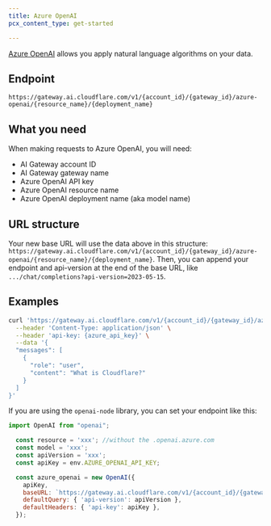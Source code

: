 ```yaml
---
title: Azure OpenAI
pcx_content_type: get-started

---
```


[Azure OpenAI](https://azure.microsoft.com/en-gb/products/ai-services/openai-service/) allows you apply natural language algorithms on your data.

## Endpoint

`https://gateway.ai.cloudflare.com/v1/{account_id}/{gateway_id}/azure-openai/{resource_name}/{deployment_name}`

## What you need

When making requests to Azure OpenAI, you will need:

* AI Gateway account ID
* AI Gateway gateway name
* Azure OpenAI API key
* Azure OpenAI resource name
* Azure OpenAI deployment name (aka model name)

## URL structure

Your new base URL will use the data above in this structure: `https://gateway.ai.cloudflare.com/v1/{account_id}/{gateway_id}/azure-openai/{resource_name}/{deployment_name}`. Then, you can append your endpoint and api-version at the end of the base URL, like `.../chat/completions?api-version=2023-05-15`.

## Examples

```bash title="Example fetch request"
curl 'https://gateway.ai.cloudflare.com/v1/{account_id}/{gateway_id}/azure-openai/{resource_name}/{deployment_name}/chat/completions?api-version=2023-05-15' \
  --header 'Content-Type: application/json' \
  --header 'api-key: {azure_api_key}' \
  --data '{
  "messages": [
    {
      "role": "user",
      "content": "What is Cloudflare?"
    }
  ]
}'
```

If you are using the `openai-node` library, you can set your endpoint like this:

```javascript
import OpenAI from "openai";

  const resource = 'xxx'; //without the .openai.azure.com
  const model = 'xxx';
  const apiVersion = 'xxx';
  const apiKey = env.AZURE_OPENAI_API_KEY;

  const azure_openai = new OpenAI({
    apiKey,
    baseURL: `https://gateway.ai.cloudflare.com/v1/{account_id}/{gateway_id}/azure-openai/${resource}/${model}`,
    defaultQuery: { 'api-version': apiVersion },
    defaultHeaders: { 'api-key': apiKey },
  });
```

